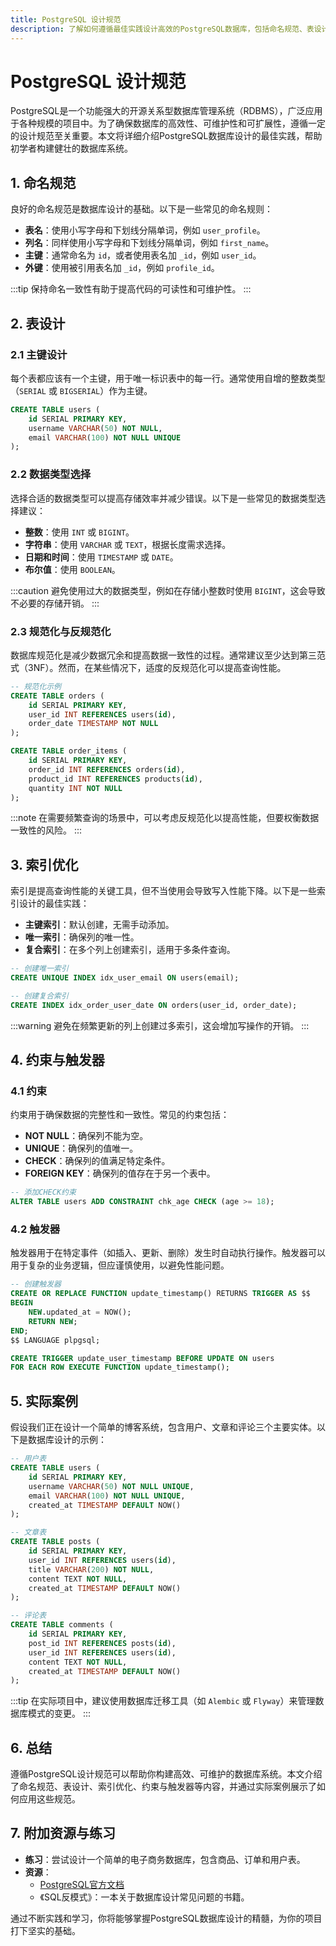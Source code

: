 ```yaml
---
title: PostgreSQL 设计规范
description: 了解如何遵循最佳实践设计高效的PostgreSQL数据库，包括命名规范、表设计、索引优化等内容。
---
```


# PostgreSQL 设计规范

PostgreSQL是一个功能强大的开源关系型数据库管理系统（RDBMS），广泛应用于各种规模的项目中。为了确保数据库的高效性、可维护性和可扩展性，遵循一定的设计规范至关重要。本文将详细介绍PostgreSQL数据库设计的最佳实践，帮助初学者构建健壮的数据库系统。

## 1. 命名规范

良好的命名规范是数据库设计的基础。以下是一些常见的命名规则：

- **表名**：使用小写字母和下划线分隔单词，例如 `user_profile`。
- **列名**：同样使用小写字母和下划线分隔单词，例如 `first_name`。
- **主键**：通常命名为 `id`，或者使用表名加 `_id`，例如 `user_id`。
- **外键**：使用被引用表名加 `_id`，例如 `profile_id`。

:::tip
保持命名一致性有助于提高代码的可读性和可维护性。
:::

## 2. 表设计

### 2.1 主键设计

每个表都应该有一个主键，用于唯一标识表中的每一行。通常使用自增的整数类型（`SERIAL` 或 `BIGSERIAL`）作为主键。

```sql
CREATE TABLE users (
    id SERIAL PRIMARY KEY,
    username VARCHAR(50) NOT NULL,
    email VARCHAR(100) NOT NULL UNIQUE
);
```

### 2.2 数据类型选择

选择合适的数据类型可以提高存储效率并减少错误。以下是一些常见的数据类型选择建议：

- **整数**：使用 `INT` 或 `BIGINT`。
- **字符串**：使用 `VARCHAR` 或 `TEXT`，根据长度需求选择。
- **日期和时间**：使用 `TIMESTAMP` 或 `DATE`。
- **布尔值**：使用 `BOOLEAN`。

:::caution
避免使用过大的数据类型，例如在存储小整数时使用 `BIGINT`，这会导致不必要的存储开销。
:::

### 2.3 规范化与反规范化

数据库规范化是减少数据冗余和提高数据一致性的过程。通常建议至少达到第三范式（3NF）。然而，在某些情况下，适度的反规范化可以提高查询性能。

```sql
-- 规范化示例
CREATE TABLE orders (
    id SERIAL PRIMARY KEY,
    user_id INT REFERENCES users(id),
    order_date TIMESTAMP NOT NULL
);

CREATE TABLE order_items (
    id SERIAL PRIMARY KEY,
    order_id INT REFERENCES orders(id),
    product_id INT REFERENCES products(id),
    quantity INT NOT NULL
);
```

:::note
在需要频繁查询的场景中，可以考虑反规范化以提高性能，但要权衡数据一致性的风险。
:::

## 3. 索引优化

索引是提高查询性能的关键工具，但不当使用会导致写入性能下降。以下是一些索引设计的最佳实践：

- **主键索引**：默认创建，无需手动添加。
- **唯一索引**：确保列的唯一性。
- **复合索引**：在多个列上创建索引，适用于多条件查询。

```sql
-- 创建唯一索引
CREATE UNIQUE INDEX idx_user_email ON users(email);

-- 创建复合索引
CREATE INDEX idx_order_user_date ON orders(user_id, order_date);
```

:::warning
避免在频繁更新的列上创建过多索引，这会增加写操作的开销。
:::

## 4. 约束与触发器

### 4.1 约束

约束用于确保数据的完整性和一致性。常见的约束包括：

- **NOT NULL**：确保列不能为空。
- **UNIQUE**：确保列的值唯一。
- **CHECK**：确保列的值满足特定条件。
- **FOREIGN KEY**：确保列的值存在于另一个表中。

```sql
-- 添加CHECK约束
ALTER TABLE users ADD CONSTRAINT chk_age CHECK (age >= 18);
```

### 4.2 触发器

触发器用于在特定事件（如插入、更新、删除）发生时自动执行操作。触发器可以用于复杂的业务逻辑，但应谨慎使用，以避免性能问题。

```sql
-- 创建触发器
CREATE OR REPLACE FUNCTION update_timestamp() RETURNS TRIGGER AS $$
BEGIN
    NEW.updated_at = NOW();
    RETURN NEW;
END;
$$ LANGUAGE plpgsql;

CREATE TRIGGER update_user_timestamp BEFORE UPDATE ON users
FOR EACH ROW EXECUTE FUNCTION update_timestamp();
```

## 5. 实际案例

假设我们正在设计一个简单的博客系统，包含用户、文章和评论三个主要实体。以下是数据库设计的示例：

```sql
-- 用户表
CREATE TABLE users (
    id SERIAL PRIMARY KEY,
    username VARCHAR(50) NOT NULL UNIQUE,
    email VARCHAR(100) NOT NULL UNIQUE,
    created_at TIMESTAMP DEFAULT NOW()
);

-- 文章表
CREATE TABLE posts (
    id SERIAL PRIMARY KEY,
    user_id INT REFERENCES users(id),
    title VARCHAR(200) NOT NULL,
    content TEXT NOT NULL,
    created_at TIMESTAMP DEFAULT NOW()
);

-- 评论表
CREATE TABLE comments (
    id SERIAL PRIMARY KEY,
    post_id INT REFERENCES posts(id),
    user_id INT REFERENCES users(id),
    content TEXT NOT NULL,
    created_at TIMESTAMP DEFAULT NOW()
);
```

:::tip
在实际项目中，建议使用数据库迁移工具（如 `Alembic` 或 `Flyway`）来管理数据库模式的变更。
:::

## 6. 总结

遵循PostgreSQL设计规范可以帮助你构建高效、可维护的数据库系统。本文介绍了命名规范、表设计、索引优化、约束与触发器等内容，并通过实际案例展示了如何应用这些规范。

## 7. 附加资源与练习

- **练习**：尝试设计一个简单的电子商务数据库，包含商品、订单和用户表。
- **资源**：
  - [PostgreSQL官方文档](https://www.postgresql.org/docs/)
  - 《SQL反模式》：一本关于数据库设计常见问题的书籍。

通过不断实践和学习，你将能够掌握PostgreSQL数据库设计的精髓，为你的项目打下坚实的基础。
